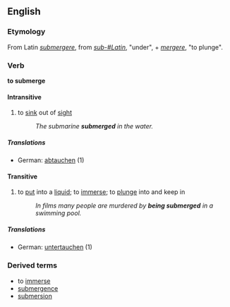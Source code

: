 ==English==
===Etymology===
From Latin ''[[submergere]]'', from ''[[sub-#Latin]]'', "under", + ''[[mergere]]'', "to plunge".
===Verb===
'''to submerge'''
====Intransitive====
# to [[sink]] out of [[sight]]
#:''The submarine '''submerged''' in the water.''
=====Translations=====
*German: [[abtauchen]] (1)
====Transitive====
# to [[put]] into a [[liquid]]; to [[immerse]]; to [[plunge]] into and keep in
#:''In films many people are murdered by '''being submerged''' in a swimming pool.''
=====Translations=====
*German: [[untertauchen]] (1)
===Derived terms===
*to [[immerse]]
*[[submergence]]
*[[submersion]]